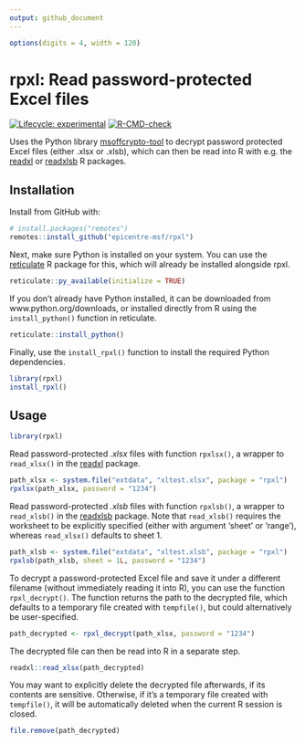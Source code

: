 ```yaml
---
output: github_document
---
```


<!-- README.md is generated from README.Rmd. Please edit that file -->

```r
options(digits = 4, width = 120)
```

# rpxl: Read password-protected Excel files
<!-- badges: start -->
[![Lifecycle: experimental](https://img.shields.io/badge/lifecycle-experimental-orange.svg)](https://www.tidyverse.org/lifecycle/#experimental)
[![R-CMD-check](https://github.com/patrickbarks/xltest17/actions/workflows/R-CMD-check.yaml/badge.svg)](https://github.com/patrickbarks/xltest17/actions/workflows/R-CMD-check.yaml)
<!-- badges: end -->

Uses the Python library
[msoffcrypto-tool](https://pypi.org/project/msoffcrypto-tool/) to decrypt
password protected Excel files (either .xlsx or .xlsb), which can then be read
into R with e.g. the [readxl](https://readxl.tidyverse.org/) or
[readxlsb](https://github.com/velofrog/readxlsb) R packages.

## Installation

Install from GitHub with:

```r
# install.packages("remotes")
remotes::install_github("epicentre-msf/rpxl")
```

Next, make sure Python is installed on your system. You can use the
[reticulate](https://rstudio.github.io/reticulate/index.html) R package for
this, which will already be installed alongside rpxl.

```r
reticulate::py_available(initialize = TRUE)
```

If you don't already have Python installed, it can be downloaded from
www.python.org/downloads, or installed directly from R using the
`install_python()` function in reticulate.

```r
reticulate::install_python()
```

Finally, use the `install_rpxl()` function to install the required Python
dependencies.

```r
library(rpxl)
install_rpxl()
```



## Usage

```r
library(rpxl)
```

Read password-protected _.xlsx_ files with function `rpxlsx()`, a wrapper to
`read_xlsx()` in the [readxl](https://readxl.tidyverse.org/) package.

```r
path_xlsx <- system.file("extdata", "xltest.xlsx", package = "rpxl")
rpxlsx(path_xlsx, password = "1234")
```

Read password-protected _.xlsb_ files with function `rpxlsb()`, a wrapper to
`read_xlsb()` in the [readxlsb](https://github.com/velofrog/readxlsb) package.
Note that `read_xlsb()` requires the worksheet to be explicitly specified
(either with argument 'sheet' or 'range'), whereas `read_xlsx()` defaults to
sheet 1.

```r
path_xlsb <- system.file("extdata", "xltest.xlsb", package = "rpxl")
rpxlsb(path_xlsb, sheet = 1L, password = "1234")
```

To decrypt a password-protected Excel file and save it under a different
filename (without immediately reading it into R), you can use the function
`rpxl_decrypt()`. The function returns the path to the decrypted file, which
defaults to a temporary file created with `tempfile()`, but could alternatively
be user-specified.

```r
path_decrypted <- rpxl_decrypt(path_xlsx, password = "1234")
```

The decrypted file can then be read into R in a separate step.

```r
readxl::read_xlsx(path_decrypted)
```

You may want to explicitly delete the decrypted file afterwards, if its contents
are sensitive. Otherwise, if it's a temporary file created with `tempfile()`, it
will be automatically deleted when the current R session is closed.

```r
file.remove(path_decrypted)
```

